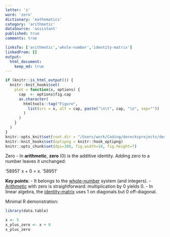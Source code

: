 ```yaml
---
letter: 'z'
word: 'zero'
dictionary: 'mathematics'
category: 'arithmetic'
dataSource: 'assistant'
published: true
comments: true

linksTo: ['arithmetic','whole-number','identity-matrix']
linkedFrom: []
output:
  html_document:
    keep_md: true
---
```


```r
if (knitr::is_html_output()) {
  knitr::knit_hooks$set(
    plot = function(x, options) {
      cap  <- options$fig.cap
      as.character(
        htmltools::tag("Figure",
          list(src = x, alt = cap, paste("\n\t", cap, "\n", sep=""))
        )
      )
    }
  )
}
knitr::opts_knit$set(root.dir = "/Users/work/Coding/derecksprojects/derecksnotes.com-playground/derecksnotes.com/client/src/app/dictionaries/mathematics/definitions")
knitr::knit_hooks$set(optipng = knitr::hook_optipng)
knitr::opts_chunk$set(dpi=300, fig.width=10, fig.height=7)
```

<a id="zero">Zero</a> - In **arithmetic**, **zero** (0) is the additive identity. Adding zero to a number leaves it unchanged:

'58951'
x + 0 = x.
'58951'

**Key points**:
- It belongs to the [whole-number](#whole-number) system (and integers).
- [Arithmetic](#arithmetic) with zero is straightforward: multiplication by 0 yields 0.
- In linear algebra, the [identity-matrix](#identity-matrix) uses 1 on diagonals but 0 off-diagonal.

Minimal R demonstration:

```r
library(data.table)

x <- 5
x_plus_zero <- x + 0
x_plus_zero
```
